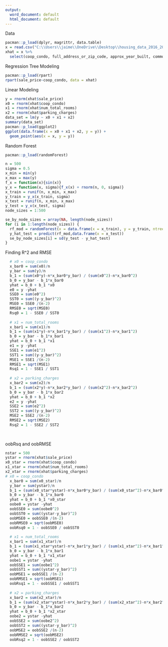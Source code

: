---
output:
  word_document: default
  html_document: default
---

Data

```{r}
pacman::p_load(dplyr, magrittr, data.table)
x = read.csv("C:\\Users\\jaime\\OneDrive\\Desktop\\housing_data_2016_2017.csv", header = TRUE)
xhat = x %>% 
  select(coop_condo, full_address_or_zip_code, approx_year_built, common_charges, maintenance_cost, parking_charges, listing_price_to_nearest_1000, total_taxes, date_of_sale, fuel_type, garage_exists, kitchen_type, num_total_rooms, num_bedrooms, num_floors_in_building, sale_price)

```

Regression Tree Modeling

```{r}
pacman::p_load(rpart)
rpart(sale_price~coop_condo, data = xhat)

```

Linear Modeling

```{r}
y = rnorm(xhat$sale_price)
x0 = rnorm(xhat$coop_condo)
x1 = rnorm(xhat$num_total_rooms)
x2 = rnorm(xhat$parking_charges)
data_set = lm(y ~ x0 + x1 + x2)
summary(data_set)
pacman::p_load(ggplot2)
ggplot(data.frame(x = x0 + x1 + x2, y = y)) +
  geom_point(aes(x = x, y = y)) 
```

Random Forest

```{r}
pacman::p_load(randomForest)

n = 500
sigma = 0.5
x_min = min(y)
x_max = max(y)
f_x = function(x){sin(x)}
y_x = function(x, sigma){f_x(x) + rnorm(n, 0, sigma)}
x_train = runif(n, x_min, x_max)
y_train = y_x(x_train, sigma)
x_test = runif(n, x_min, x_max)
y_test = y_x(x_test, sigma)
node_sizes = 1:500

se_by_node_sizes = array(NA, length(node_sizes))
for (i in 1:length(node_sizes)) {
  rf_mod = randomForest(x = data.frame(x = x_train), y = y_train, ntree = 1, replace = FALSE, sampsize = n, nodesize = node_sizes[i])
  y_hat_test = predict(rf_mod,data.frame(x = x_test))
  se_by_node_sizes[i] = sd(y_test - y_hat_test)
}

```
Finding R^2 and RMSE

```{r}
  # x0 = coop_condo 
  x_bar0 = sum(x0)/n
  y_bar = sum(y)/n
  b_1 = (sum(x0*y)-n*x_bar0*y_bar) / (sum(x0^2)-n*x_bar0^2)
  b_0 = y_bar - b_1*x_bar0
  yhat = b_0 + b_1 *x0
  e0 = y -yhat
  SSE0 = sum(e0^2)
  SST0 = sum((y-y_bar)^2)
  MSE0 = SSE0 /(n-2)
  RMSE0 = sqrt(MSE0)
  Rsq0 = 1 - SSE0 / SST0
  
  # x1 = num_total_rooms
  x_bar1 = sum(x1)/n
  b_1 = (sum(x1*y)-n*x_bar1*y_bar) / (sum(x1^2)-n*x_bar1^2)
  b_0 = y_bar - b_1*x_bar1
  yhat = b_0 + b_1 *x1
  e1 = y -yhat
  SSE1 = sum(e1^2)
  SST1 = sum((y-y_bar)^2)
  MSE1 = SSE1 /(n-2)
  RMSE1 = sqrt(MSE1)
  Rsq1 = 1 - SSE1 / SST1
  
  # x2 = parking_charges 
  x_bar2 = sum(x2)/n
  b_1 = (sum(x2*y)-n*x_bar2*y_bar) / (sum(x2^2)-n*x_bar2^2)
  b_0 = y_bar - b_1*x_bar2
  yhat = b_0 + b_1 *x2
  e2 = y -yhat
  SSE2 = sum(e2^2)
  SST2 = sum((y-y_bar)^2)
  MSE2 = SSE2 /(n-2)
  RMSE2 = sqrt(MSE2)
  Rsq2 = 1 - SSE2 / SST2
  
  
```

oobRsq and oobRMSE

```{r}
nstar = 500
ystar = rnorm(xhat$sale_price)
x0_star = rnorm(xhat$coop_condo)
x1_xtar = rnorm(xhat$num_total_rooms)
x2_xtar = rnorm(xhat$parking_charges)
# x0 = coop_condo 
  x_bar0 = sum(x0_star)/n
  y_bar = sum(ystar)/n
  b_1 = (sum(x0_star*ystar)-n*x_bar0*y_bar) / (sum(x0_star^2)-n*x_bar0^2)
  b_0 = y_bar - b_1*x_bar0
  yhat = b_0 + b_1 *x0_star
  oobe0 = ystar -yhat
  oobSSE0 = sum(oobe0^2)
  oobSST0 = sum((ystar-y_bar)^2)
  oobMSE0 = oobSSE0 /(n-2)
  oobRMSE0 = sqrt(oobMSE0)
  oobRsq0 = 1 - oobSSE0 / oobSST0
  
  # x1 = num_total_rooms
  x_bar1 = sum(x1_xtar)/n
  b_1 = (sum(x1_xtar*ystar)-n*x_bar1*y_bar) / (sum(x1_xtar^2)-n*x_bar1^2)
  b_0 = y_bar - b_1*x_bar1
  yhat = b_0 + b_1 *x1_xtar
  oobe1 = ystar -yhat
  oobSSE1 = sum(oobe1^2)
  oobSST1 = sum((ystar-y_bar)^2)
  oobMSE1 = oobSSE1 /(n-2)
  oobRMSE1 = sqrt(oobMSE1)
  oobRsq1 = 1 - oobSSE1 / oobSST1
  
  # x2 = parking_charges 
  x_bar2 = sum(x2_xtar)/n
  b_1 = (sum(x2_xtar*ystar)-n*x_bar2*y_bar) / (sum(x2_xtar^2)-n*x_bar2^2)
  b_0 = y_bar - b_1*x_bar2
  yhat = b_0 + b_1 *x2_xtar
  oobe2 = ystar -yhat
  oobSSE2 = sum(oobe2^2)
  oobSST2 = sum((ystar-y_bar)^2)
  oobMSE2 = oobSSE2 /(n-2)
  oobRMSE2 = sqrt(oobMSE2)
  oobRsq2 = 1 - oobSSE2 / oobSST2
  

```

